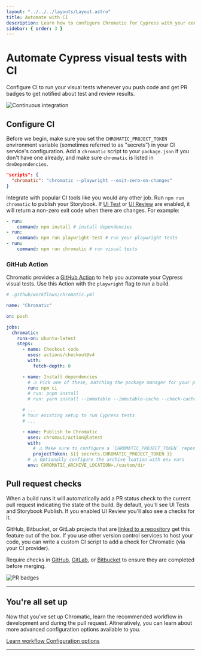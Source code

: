 ```yaml
---
layout: "../../../layouts/Layout.astro"
title: Automate with CI
description: Learn how to configure Chromatic for Cypress with your continuous integration service
sidebar: { order: 3 }
---
```



# Automate Cypress visual tests with CI

Configure CI to run your visual tests whenever you push code and get PR badges to get notified about test and review results.

![Continuous integration](../../../images/workflow-ci.png)

## Configure CI

Before we begin, make sure you set the `CHROMATIC_PROJECT_TOKEN` environment variable (sometimes referred to as "secrets") in your CI service's configuration. Add a `chromatic` script to your `package.json` if you don't have one already, and make sure `chromatic` is listed in `devDependencies`.

```json
"scripts": {
  "chromatic": "chromatic --playwright --exit-zero-on-changes"
}
```

Integrate with popular CI tools like you would any other job. Run `npm run chromatic` to publish your Storybook. If [UI Test](test) or [UI Review](review) are enabled, it will return a non-zero exit code when there are changes. For example:

```yml
- run:
    command: npm install # install dependencies
- run:
    command: npm run playwright-test # run your playwright tests
- run:
    command: npm run chromatic # run visual tests
```

### GitHub Action

Chromatic provides a [GitHub Action](https://github.com/marketplace/actions/publish-to-chromatic) to help you automate your Cypress visual tests. Use this Action with the `playwright` flag to run a build.

```yaml
# .github/workflows/chromatic.yml

name: "Chromatic"

on: push

jobs:
  chromatic:
    runs-on: ubuntu-latest
    steps:
      - name: Checkout code
        uses: actions/checkout@v4
        with:
          fetch-depth: 0

      - name: Install dependencies
        # ⚠️ Pick one of these, matching the package manager for your project
        run: npm ci
        # run: pnpm install
        # run: yarn install --immutable --immutable-cache --check-cache

      # ...
      # Your existing setup to run Cypress tests
      # ...

      - name: Publish to Chromatic
        uses: chromaui/action@latest
        with:
          # ⚠️ Make sure to configure a `CHROMATIC_PROJECT_TOKEN` repository secret
          projectToken: ${{ secrets.CHROMATIC_PROJECT_TOKEN }}
        # ⚠️ Optionally configure the archive loation with env vars
        env: CHROMATIC_ARCHIVE_LOCATION=./custom/dir
```

## Pull request checks

When a build runs it will automatically add a PR status check to the current pull request indicating the state of the build. By default, you'll see UI Tests and Storybook Publish. If you enabled UI Review you'll also see a checks for it.

GitHub, Bitbucket, or GitLab projects that are [linked to a repository](/docs/access) get this feature out of the box. If you use other version control services to host your code, you can write a custom CI script to add a check for Chromatic (via your CI provider).

Require checks in [GitHub](https://help.github.com/en/github/administering-a-repository/enabling-required-status-checks), [GitLab](https://docs.gitlab.com/ee/api/commits.html#post-the-build-status-to-a-commit), or [Bitbucket](https://confluence.atlassian.com/bitbucket/suggest-or-require-checks-before-a-merge-856691474.html) to ensure they are completed before merging.

![PR badges](../../../images/prbadges.png)

---

## You're all set up

Now that you've set up Chromatic, learn the recommended workflow in development and during the pull request. Altneratively, you can learn about more advanced configuration options available to you.

<a class="btn primary round" href="/docs/in-development">
  Learn workflow
</a>

<a class="btn outline round" href="configure">
  Configuration options
</a>

---

<TroubleshootingCI />
